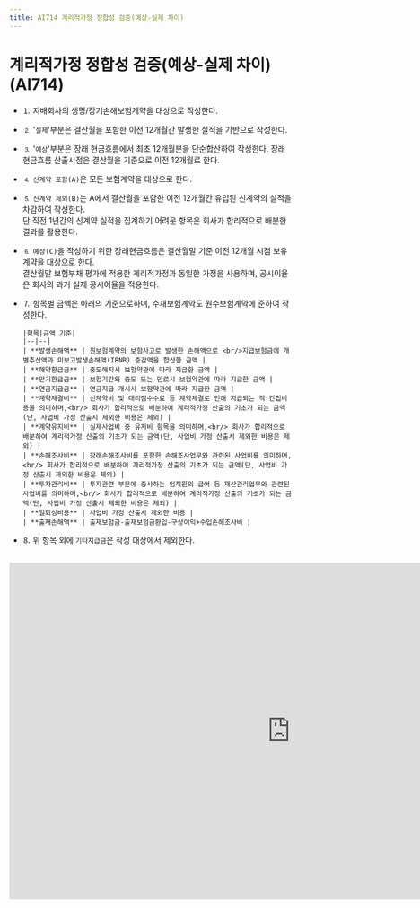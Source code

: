 ```yaml
---
title: AI714 계리적가정 정합성 검증(예상-실제 차이)
---
```

# 계리적가정 정합성 검증(예상-실제 차이) (AI714)

<Accordion multiple activeIndex={[]}>
<AccordionTab header="[작성 요령]">

- ⒈ 지배회사의 생명/장기손해보험계약을 대상으로 작성한다.
- ⒉ '`실제`'부분은 결산월을 포함한 이전 12개월간 발생한 실적을 기반으로 작성한다.
- ⒊ '`예상`'부분은 장래 현금흐름에서 최초 12개월분을 단순합산하여 작성한다. 장래현금흐름 산출시점은 결산월을 기준으로 이전 12개월로 한다.
- ⒋ `신계약 포함(A)`은 모든 보험계약을 대상으로 한다.
- ⒌ `신계약 제외(B)`는 A에서 결산월을 포함한 이전 12개월간 유입된 신계약의 실적을 차감하여 작성한다.<br/>
   단 직전 1년간의 신계약 실적을 집계하기 어려운 항목은 회사가 합리적으로 배분한 결과를 활용한다.
- ⒍ `예상(C)`을 작성하기 위한 장래현금흐름은 결산월말 기준 이전 12개월 시점 보유계약을 대상으로 한다.<br/>
   결산월말 보험부채 평가에 적용한 계리적가정과 동일한 가정을 사용하며, 공시이율은 회사의 과거 실제 공시이율을 적용한다.
- ⒎ 항목별 금액은 아래의 기준으로하며, 수재보험계약도 원수보험계약에 준하여 작성한다.

      |항목|금액 기준|
      |--|--|
      | **발생손해액** | 원보험계약의 보험사고로 발생한 손해액으로 <br/>지급보험금에 개별추산액과 미보고발생손해액(IBNR) 증감액을 합산한 금액 |
      | **해약환급금** | 중도해지시 보험약관에 따라 지급한 금액 |
      | **만기환급금** | 보험기간의 중도 또는 만료시 보험약관에 따라 지급한 금액 |
      | **연금지급금** | 연금지급 개시시 보험약관에 따라 지급한 금액 |
      | **계약체결비** | 신계약비 및 대리점수수료 등 계약체결로 인해 지급되는 직·간접비용을 의미하며,<br/> 회사가 합리적으로 배분하여 계리적가정 산출의 기초가 되는 금액(단, 사업비 가정 산출시 제외한 비용은 제외) |
      | **계약유지비** | 실제사업비 중 유지비 항목을 의미하며,<br/> 회사가 합리적으로 배분하여 계리적가정 산출의 기초가 되는 금액(단, 사업비 가정 산출시 제외한 비용은 제외) |
      | **손해조사비** | 장래손해조사비를 포함한 손해조사업무와 관련된 사업비를 의미하며,<br/> 회사가 합리적으로 배분하여 계리적가정 산출의 기초가 되는 금액(단, 사업비 가정 산출시 제외한 비용은 제외) |
      | **투자관리비** | 투자관련 부문에 종사하는 임직원의 급여 등 재산관리업무와 관련된 사업비를 의미하며,<br/> 회사가 합리적으로 배분하여 계리적가정 산출의 기초가 되는 금액(단, 사업비 가정 산출시 제외한 비용은 제외) |
      | **일회성비용** | 사업비 가정 산출시 제외한 비용 |
      | **출재손해액** | 출재보험금-출재보험금환입-구상이익+수입손해조사비 |

- ⒏ 위 항목 외에 `기타지급금`은 작성 대상에서 제외한다.

</AccordionTab>
</Accordion>

<br/>

<iframe width="1000" height="600" frameBorder="0" scrolling="no"
src="https://onedrive.live.com/embed?resid=AB5F66CE0CF8D024%2116554&authkey=%21ACzRWZavyE-79hc&em=2
&AllowTyping=True
&wdAllowInteractivity=False&ActiveCell='1-17'!E11&Item='1-17'!A7:I27
&wdHideGridlines=True
&wdDownloadButton=False
&waccluster=PSG3">
</iframe>
